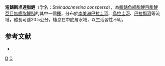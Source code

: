 {{Speciesbox 
| taxon = Steindachnerina brevipinna
| status = NE
| status_system = IUCN3.1
| authority = [[Eigenmann|Eigenmann]] & [[Eigenmann|Eigenmann]], 1889
| synonyms = *''Curimatus gilberti brevipinnis''<br /><small>Eigenmann & Eigenmann, 1889</small>
*''Curimatus nitens''<br /><small>Holmberg, 1891</small>
*''Curimatus nigrotaenia''<br /><small>Boulenger, 1902</small>
}}
'''短鰭斯坦達脂鯉'''（学名：''Steindachnerina conspersa''），為[[輻鰭魚綱|輻鰭魚綱]][[脂鯉目|脂鯉目]][[脂鯉亞目|脂鯉亞目]][[無齒脂鯉科|無齒脂鯉科]]的其中一個[[種|種]]，分布於[[南美洲|南美洲]][[巴拉圭河|巴拉圭河]]、[[烏拉圭河|烏拉圭河]]、[[巴拉那河|巴拉那河]]等流域，體長可達20.5公分，棲息在中底層水域，以生活習性不明。

==参考文献==
{{refbegin}}
*{{FishBase_species|genus=Steindachnerina|species=brevipinna|year=2013|month=8}}
{{refend}}
{{Taxonbar|from=Q6407014}}

[[Category:斯坦達脂鯉屬|D]]
[[Category:1889年描述的鱼类|D]]


{{魚類小作品}}
